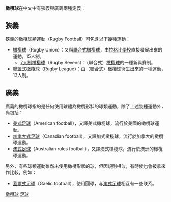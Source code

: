 '''橄欖球'''在中文中有狹義與廣義兩種定義：

==狹義==
狹義的[[橄欖球類運動|橄欖球類運動]]（Rugby Football）可包含以下幾種運動：
* [[橄欖球|橄欖球]]（Rugby Union）：又稱[[聯合式橄欖球|聯合式橄欖球]]，由[[拉格比學校|拉格比學校]]直接發展出來的運動，15人制。
** [[7人制橄欖球|7人制橄欖球]]（Rugby Sevens）：（聯合式）[[橄欖球|橄欖球]]的一種新興賽制。
* [[聯盟式橄欖球|聯盟式橄欖球]]（Rugby League）：由（聯合式）[[橄欖球|橄欖球]]衍生出來的一種運動，13人制。

==廣義==
廣義的橄欖球指的是任何使用球體為橄欖形狀的球類運動，除了上述幾種運動外，尚包括：
* [[美式足球|美式足球]]（American football），又譯美式橄榄球，流行於美國的橄欖球運動。
* [[加拿大式足球|加拿大式足球]]（Canadian football），又譯加式橄榄球，流行於加拿大的橄欖球運動。
* [[澳式足球|澳式足球]]（Australian rules football），又譯澳式橄榄球，流行於澳洲的橄欖球運動。
另外，有些球類運動雖然未使用橄欖形狀的球，但因規則相似，有時候也會被拿來作比較，例如：
* [[蓋爾式足球|蓋爾式足球]]（Gaelic football），使用圓球，与[[澳式足球|澳式足球]]相互有一些联系。

{{disambig|Cat=三字作品消歧義}}

[[Category:橄欖球|]]
[[Category:足球|]]